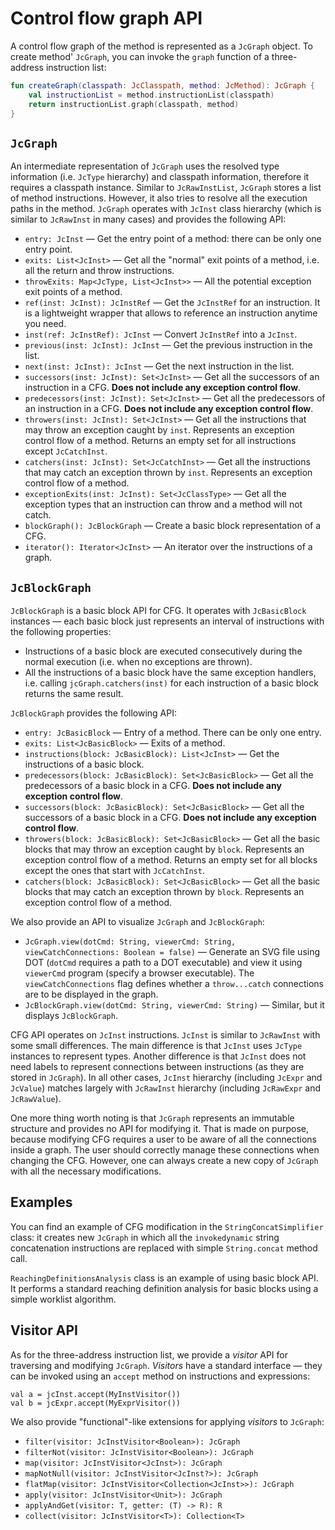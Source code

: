# Control flow graph API

A control flow graph of the method is represented as a `JcGraph` object. To create method' `JcGraph`, you can invoke the `graph` function of a three-address instruction list:
```kotlin
fun createGraph(classpath: JcClasspath, method: JcMethod): JcGraph {
    val instructionList = method.instructionList(classpath)
    return instructionList.graph(classpath, method)
}
```

## `JcGraph`

An intermediate representation of `JcGraph` uses the resolved type information (i.e. `JcType`
hierarchy) and classpath information, therefore it requires a classpath instance.
Similar to `JcRawInstList`, `JcGraph` stores a list of method instructions. However, it
also tries to resolve all the execution paths in the method. `JcGraph` operates with
`JcInst` class hierarchy (which is similar to `JcRawInst` in many cases) and provides the following API:
* `entry: JcInst` &mdash; Get the entry point of a method: there can be only one entry point.
* `exits: List<JcInst>` &mdash; Get all the "normal" exit points of a method, i.e. all the return and throw
instructions.
* `throwExits: Map<JcType, List<JcInst>>` &mdash; All the potential exception exit points of a method.
* `ref(inst: JcInst): JcInstRef` &mdash; Get the `JcInstRef` for an instruction. It is a lightweight wrapper that
allows to reference an instruction anytime you need.
* `inst(ref: JcInstRef): JcInst` &mdash; Convert `JcInstRef` into a `JcInst`.
* `previous(inst: JcInst): JcInst` &mdash; Get the previous instruction in the list.
* `next(inst: JcInst): JcInst` &mdash; Get the next instruction in the list.
* `successors(inst: JcInst): Set<JcInst>` &mdash; Get all the successors of an instruction
in a CFG. **Does not include any exception control flow**.
* `predecessors(inst: JcInst): Set<JcInst>` &mdash; Get all the predecessors of an instruction
in a CFG. **Does not include any exception control flow**.
* `throwers(inst: JcInst): Set<JcInst>` &mdash; Get all the instructions that may throw an
exception caught by `inst`. Represents an exception control flow of
a method. Returns an empty set for all instructions except `JcCatchInst`.
* `catchers(inst: JcInst): Set<JcCatchInst>` &mdash; Get all the instructions that may catch an
exception thrown by `inst`. Represents an exception control flow of
a method.
* `exceptionExits(inst: JcInst): Set<JcClassType>` &mdash; Get all the exception types that
an instruction can throw and a method will not catch.
* `blockGraph(): JcBlockGraph` &mdash; Create a basic block representation of a CFG.
* `iterator(): Iterator<JcInst>` &mdash; An iterator over the instructions of a graph.

## `JcBlockGraph`

`JcBlockGraph` is a basic block API for CFG. It operates with `JcBasicBlock` instances — each
basic block just represents an interval of instructions with the following properties:
* Instructions of a basic block are executed consecutively during
the normal execution (i.e. when no exceptions are thrown).
* All the instructions of a basic block have the same exception handlers, i.e. calling
`jcGraph.catchers(inst)` for each instruction of a basic block returns the same result.

`JcBlockGraph` provides the following API:
* `entry: JcBasicBlock` &mdash; Entry of a method. There can be only one entry.
* `exits: List<JcBasicBlock>` &mdash; Exits of a method.
* `instructions(block: JcBasicBlock): List<JcInst>` &mdash; Get the instructions of a basic
block.
* `predecessors(block: JcBasicBlock): Set<JcBasicBlock>` &mdash; Get all the predecessors of a
basic block in a CFG. **Does not include any exception control flow**.
* `successors(block: JcBasicBlock): Set<JcBasicBlock>` &mdash; Get all the successors of a
basic block in a CFG. **Does not include any exception control flow**.
* `throwers(block: JcBasicBlock): Set<JcBasicBlock>` &mdash; Get all the basic blocks that may throw an
exception caught by `block`. Represents an exception control flow of
a method. Returns an empty set for all blocks except the ones that start with `JcCatchInst`.
* `catchers(block: JcBasicBlock): Set<JcBasicBlock>` &mdash; Get all the basic blocks that may catch an
exception thrown by `block`. Represents an exception control flow of a method.

We also provide an API to visualize `JcGraph` and `JcBlockGraph`:
* `JcGraph.view(dotCmd: String, viewerCmd: String, viewCatchConnections: Boolean = false)` &mdash;
Generate an SVG file using DOT (`dotCmd` requires a path to a DOT executable) and view
it using `viewerCmd` program (specify a browser executable). The `viewCatchConnections` flag
defines whether a `throw...catch` connections are to be displayed in the graph.
* `JcBlockGraph.view(dotCmd: String, viewerCmd: String)` &mdash; Similar, but it displays
`JcBlockGraph`.

CFG API operates on `JcInst` instructions. `JcInst` is similar to `JcRawInst` with some
small differences. The main difference is that `JcInst` uses `JcType` instances to represent
types. Another difference is that `JcInst` does not need labels to represent connections
between instructions (as they are stored in `JcGraph`). In all other cases, `JcInst` hierarchy
(including `JcExpr` and `JcValue`) matches largely with `JcRawInst` hierarchy
(including `JcRawExpr` and `JcRawValue`).

One more thing worth noting is that `JcGraph` represents an immutable structure and provides no API for modifying it. That is made on purpose, because modifying CFG
requires a user to be aware of all the connections inside a graph. The user should correctly manage
these connections when changing the CFG. However, one can always create a new copy of
`JcGraph` with all the necessary modifications.

## Examples

You can find an example of CFG modification in the `StringConcatSimplifier` class: it creates new
`JcGraph` in which all the `invokedynamic` string concatenation instructions are
replaced with simple `String.concat` method call.

`ReachingDefinitionsAnalysis` class is an example of using basic block API. It performs
a standard reaching definition analysis for basic blocks using a simple worklist algorithm.

## Visitor API

As for the three-address instruction list, we provide a _visitor_ API for traversing and
modifying `JcGraph`. _Visitors_ have a standard interface — they can be invoked using an
`accept` method on instructions and expressions:
```
val a = jcInst.accept(MyInstVisitor())
val b = jcExpr.accept(MyExprVisitor())
```

We also provide "functional"-like extensions for applying _visitors_ to `JcGraph`:
* `filter(visitor: JcInstVisitor<Boolean>): JcGraph`
* `filterNot(visitor: JcInstVisitor<Boolean>): JcGraph`
* `map(visitor: JcInstVisitor<JcInst>): JcGraph`
* `mapNotNull(visitor: JcInstVisitor<JcInst?>): JcGraph`
* `flatMap(visitor: JcInstVisitor<Collection<JcInst>>): JcGraph`
* `apply(visitor: JcInstVisitor<Unit>): JcGraph`
* `applyAndGet(visitor: T, getter: (T) -> R): R`
* `collect(visitor: JcInstVisitor<T>): Collection<T>`
